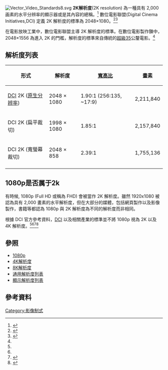 {{noteTA
|G1=IT
}}
[[File:Vector_Video_Standards8.svg|thumb]]
'''2K解析度'''(2K resolution) 為一種具有 2,000 画素的水平分辨率的顯示器或是其內容的總稱。<ref name="DigitalIntermediates">{{cite book |url=http://books.google.com/books?id=qMYR00OxN8EC&pg=PA125 |title=Digital Intermediates for Film and Video |isbn=978-0-240-80702-7 |publisher=Focal Press |accessdate=April 19, 2014 |year=2006 |page=125 |first=Jack |last=James |archive-date=2020-09-15 |archive-url=https://web.archive.org/web/20200915032140/https://books.google.com/books?id=qMYR00OxN8EC&pg=PA125 |dead-url=no }}</ref> 數位電影聯盟(Digital Cinema Initiatives,DCI) 定義 2K 解析度的標準為 2048×1080。<ref name="DCI 1">{{cite web |url=http://dcimovies.com/specification/DCI_DCSS_v12_with_errata_2012-1010.pdf |title=Digital Cinema System Specification |date=10 October 2012 |publisher=[[Digital_Cinema_Initiatives|Digital Cinema Initiatives]] |access-date=2016-04-04 |archive-url=https://web.archive.org/web/20160527180135/http://dcimovies.com/specification/DCI_DCSS_v12_with_errata_2012-1010.pdf |archive-date=2016-05-27 |dead-url=yes }}</ref><ref name="DCI 2">{{cite web |url=http://www.edcf.net/edcf_docs/DCI%20and%20OTHER%20Film%20Formats.pdf |title=DCI and OTHER Film Formats |last1=Swinson |first1=Peter R |date=November 2005 |access-date=2016-04-04 |archive-url=https://web.archive.org/web/20160303182303/http://www.edcf.net/edcf_docs/DCI%20and%20OTHER%20Film%20Formats.pdf |archive-date=2016-03-03 |dead-url=yes }}</ref>

在電影放映工業中，數位電影聯盟主導 2K 解析度的標準。在數位電影製作鍊中，2048×1556 為進入 2K 的門檻，解析度的標準來自傳統的[[超級35|超級35]]公釐電影。<ref name="DigitalIntermediates" />

== 解析度列表 ==
{| class="wikitable"
|-
! 形式 !! 解析度 !! [[寬高比|寬高比]] !! 畫素
|-
| [[Digital_Cinema_Initiatives|DCI]] 2K ([[原生分辨率|原生分辨率]]) || 2048 × 1080 || 1.90:1 (256:135, ~17:9) || 2,211,840
|-
| DCI 2K (扁平裁切) || 1998 × 1080 || 1.85:1 || 2,157,840
|-
| DCI 2K (寬螢幕裁切) || 2048 × 858 || 2.39:1 || 1,755,136
|-
|}

== 1080p是否属于2k ==
有時候, 1080p (Full HD 或稱為 FHD) 會被當作 2K 解析度。雖然 1920x1080 被認為具有 2,000 畫素的水平解析度，但在大部分的媒體，包括網頁製作以及影像製作，書籍等都認為 1080p 與 2K 解析度為不同的解析度而非相同。

根據 DCI 官方參考資料，[[Digital_Cinema_Initiatives|DCI]] 以及相關產業的標準並不將 1080p 視為 2K 以及 4K 解析度。<ref name="DCI 1" /><ref name="DCI 2" /><ref name="FilmmakersHandbook">{{cite book |url=https://books.google.com/books?id=3NFAbjYD8MkC |title=The Filmmaker's Handbook: A Comprehensive Guide for the Digital Age |isbn=045-2-286-786 |publisher=Penguin |accessdate=March 29, 2015 |year=2007 |pages=189, 714 |first=Steven |last=Ascher |archive-date=2020-09-15 |archive-url=https://web.archive.org/web/20200915031739/https://books.google.com/books?id=3NFAbjYD8MkC |dead-url=no }}</ref><ref>{{cite web |url=http://www.streamingmedia.com/Articles/Editorial/What-Is-.../What-is-2K-and-4K-Video-88297.aspx |title=What is 2K and 4K Video? |last1=Siglin |first1=Tim |website=www.streamingmedia.com |date=March 8, 2013 |accessdate=March 29, 2015 |archive-url=https://web.archive.org/web/20160402040228/http://www.streamingmedia.com/Articles/Editorial/What-Is-.../What-is-2K-and-4K-Video-88297.aspx |archive-date=2016-04-02 |dead-url=yes }}</ref>

== 參照 ==
* [[1080p|1080p]]
* [[4K解析度|4K解析度]]
* [[8K解析度|8K解析度]]
* [[通用解析度列表|通用解析度列表]]
* [[顯示解析度列表|顯示解析度列表]]

== 參考資料 ==
{{Reflist}}

[[Category:影像制式|Category:影像制式]]